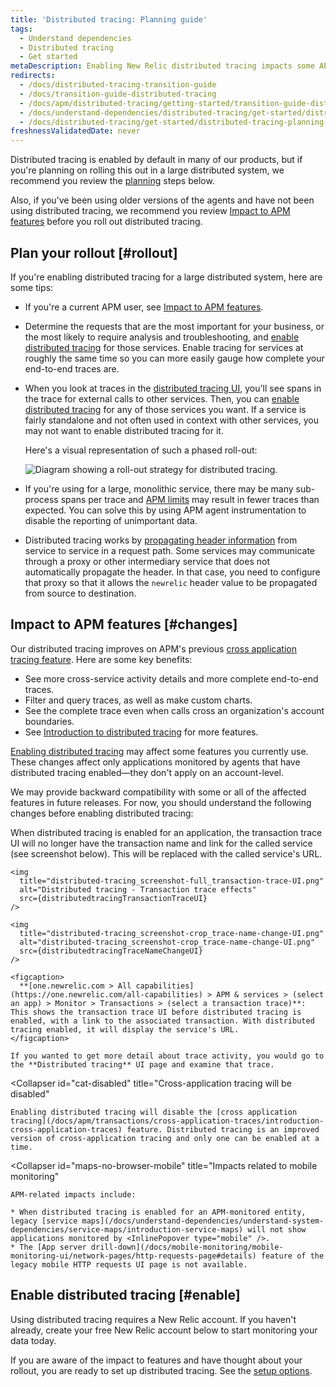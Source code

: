 ```yaml
---
title: 'Distributed tracing: Planning guide'
tags:
  - Understand dependencies
  - Distributed tracing
  - Get started
metaDescription: Enabling New Relic distributed tracing impacts some APM features.
redirects:
  - /docs/distributed-tracing-transition-guide
  - /docs/transition-guide-distributed-tracing
  - /docs/apm/distributed-tracing/getting-started/transition-guide-distributed-tracing
  - /docs/understand-dependencies/distributed-tracing/get-started/distributed-tracing-planning-guide
  - /docs/distributed-tracing/get-started/distributed-tracing-planning-guide
freshnessValidatedDate: never
---
```





Distributed tracing is enabled by default in many of our products, but if you're planning on rolling this out in a large distributed system, we recommend you review the [planning](#rollout) steps below.

Also, if you've been using older versions of the <InlinePopover type="apm" /> agents and have not been using distributed tracing, we recommend you review [Impact to APM features](#changes) before you roll out distributed tracing.

## Plan your rollout [#rollout]

If you're enabling distributed tracing for a large distributed system, here are some tips:

* If you're a current APM user, see [Impact to APM features](#changes).
* Determine the requests that are the most important for your business, or the most likely to require analysis and troubleshooting, and [enable distributed tracing](#enable) for those services. Enable tracing for services at roughly the same time so you can more easily gauge how complete your end-to-end traces are.
* When you look at traces in the [distributed tracing UI](/docs/apm/distributed-tracing/ui-data/understand-use-distributed-tracing-data), you'll see spans in the trace for external calls to other services. Then, you can [enable distributed tracing](#enable) for any of those services you want. If a service is fairly standalone and not often used in context with other services, you may not want to enable distributed tracing for it.

  Here's a visual representation of such a phased roll-out:

  <img
    title="Diagram showing a roll-out strategy for distributed tracing."
    alt="Diagram showing a roll-out strategy for distributed tracing."
    src={distributedtracingDistributedTracingRollout}
  />
* If you're using <InlinePopover type="apm" /> for a large, monolithic service, there may be many sub-process spans per trace and [APM limits](/docs/distributed-tracing/ui-data/understand-use-distributed-tracing-ui/#rules-limits) may result in fewer traces than expected. You can solve this by using APM agent instrumentation to disable the reporting of unimportant data.
* Distributed tracing works by [propagating header information](/docs/distributed-tracing/concepts/how-new-relic-distributed-tracing-works/#headers) from service to service in a request path. Some services may communicate through a proxy or other intermediary service that does not automatically propagate the header. In that case, you need to configure that proxy so that it allows the `newrelic` header value to be propagated from source to destination.

## Impact to APM features [#changes]

Our distributed tracing improves on APM's previous [cross application tracing feature](/docs/apm/transactions/cross-application-traces/introduction-cross-application-traces). Here are some key benefits:

* See more cross-service activity details and more complete end-to-end traces.
* Filter and query traces, as well as make custom charts.
* See the complete trace even when calls cross an organization's account boundaries.
* See [Introduction to distributed tracing](/docs/intro-distributed-tracing) for more features.

[Enabling distributed tracing](/docs/understand-dependencies/distributed-tracing/get-started/introduction-distributed-tracing#enable) may affect some <InlinePopover type="apm" /> features you currently use. These changes affect only applications monitored by agents that have distributed tracing enabled—they don't apply on an account-level.

We may provide backward compatibility with some or all of the affected features in future releases. For now, you should understand the following changes before enabling distributed tracing:

<CollapserGroup>
  <Collapser
    id="txn-trace-changes"
    title="Transaction trace UI displays service URLs, not transaction links"
  >
    When distributed tracing is enabled for an application, the transaction trace UI will no longer have the transaction name and link for the called service (see screenshot below). This will be replaced with the called service's URL.

    <img
      title="distributed-tracing_screenshot-full_transaction-trace-UI.png"
      alt="Distributed tracing - Transaction trace effects"
      src={distributedtracingTransactionTraceUI}
    />

    <img
      title="distributed-tracing_screenshot-crop_trace-name-change-UI.png"
      alt="distributed-tracing_screenshot-crop_trace-name-change-UI.png"
      src={distributedtracingTraceNameChangeUI}
    />

    <figcaption>
      **[one.newrelic.com > All capabilities](https://one.newrelic.com/all-capabilities) > APM & services > (select an app) > Monitor > Transactions > (select a transaction trace)**: This shows the transaction trace UI before distributed tracing is enabled, with a link to the associated transaction. With distributed tracing enabled, it will display the service's URL.
    </figcaption>

    If you wanted to get more detail about trace activity, you would go to the **Distributed tracing** UI page and examine that trace.
  </Collapser>

  <Collapser
    id="cat-disabled"
    title="Cross-application tracing will be disabled"
  >
    Enabling distributed tracing will disable the [cross application tracing](/docs/apm/transactions/cross-application-traces/introduction-cross-application-traces) feature. Distributed tracing is an improved version of cross-application tracing and only one can be enabled at a time.
  </Collapser>

  <Collapser
    id="maps-no-browser-mobile"
    title="Impacts related to mobile monitoring"
  >
    APM-related impacts include:

    * When distributed tracing is enabled for an APM-monitored entity, legacy [service maps](/docs/understand-dependencies/understand-system-dependencies/service-maps/introduction-service-maps) will not show applications monitored by <InlinePopover type="mobile" />.
    * The [App server drill-down](/docs/mobile-monitoring/mobile-monitoring-ui/network-pages/http-requests-page#details) feature of the legacy mobile HTTP requests UI page is not available.
  </Collapser>
</CollapserGroup>

## Enable distributed tracing [#enable]

Using distributed tracing requires a New Relic account. If you haven't already, create your free New Relic account below to start monitoring your data today.

<InlineSignup/>

If you are aware of the impact to <InlinePopover type="apm" /> features and have thought about your rollout, you are ready to set up distributed tracing. See the [setup options](/docs/distributed-tracing/concepts/quick-start).

